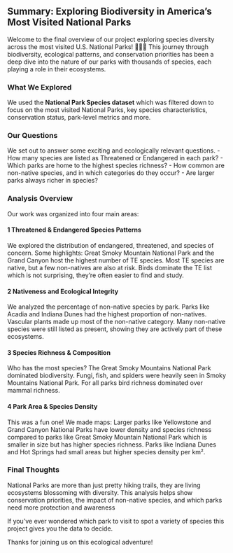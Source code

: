 
## Summary: Exploring Biodiversity in America's Most Visited National Parks

Welcome to the final overview of our project exploring species diversity across the most visited U.S. National Parks! 🌲🐻🐍 This journey through biodiversity, ecological patterns, and conservation priorities has been a deep dive into the nature of our parks with thousands of species, each playing a role in their ecosystems.

### What We Explored
We used the **National Park Species dataset** which was filtered down to focus on the most visited National Parks, key species characteristics, conservation status, park-level metrics and more.


### Our Questions
We set out to answer some exciting and ecologically relevant questions. - How many species are listed as Threatened or Endangered in each park? - Which parks are home to the highest species richness? 
- How common are non-native species, and in which categories do they occur?
- Are larger parks always richer in species?


### Analysis Overview
Our work was organized into four main areas:

#### 1 **Threatened & Endangered Species Patterns**
We explored the distribution of endangered, threatened, and species of concern. Some highlights:  Great Smoky Mountain National Park and the Grand Canyon host the highest number of TE species. Most TE species are native, but a few non-natives are also at risk. Birds dominate the TE list which is not surprising, they’re often easier to find and study.

#### 2 **Nativeness and Ecological Integrity**
We analyzed the percentage of non-native species by park. Parks like Acadia and Indiana Dunes had the highest proportion of non-natives. Vascular plants made up most of the non-native category. Many non-native species were still listed as present, showing they are actively part of these ecosystems.

#### 3 **Species Richness & Composition**
Who has the most species? The Great Smoky Mountains National Park dominated biodiversity. Fungi, fish, and spiders were heavily seen in Smoky Mountains National Park. For all parks bird richness dominated over mammal richness.

#### 4 **Park Area & Species Density**
This was a fun one! We made maps: Larger parks like Yellowstone and Grand Canyon National Parks have lower density and species richness compared to parks like Great Smoky Mountain National Park which is smaller in size but has higher species richness. Parks like Indiana Dunes and Hot Springs had small areas but higher species density per km². 

### Final Thoughts
National Parks are more than just pretty hiking trails, they are living ecosystems blossoming with diversity. This analysis helps show conservation priorities, the impact of non-native species, and which parks need more protection and awareness

If you’ve ever wondered which park to visit to spot a variety of species this project gives you the data to decide.

Thanks for joining us on this ecological adventure!

